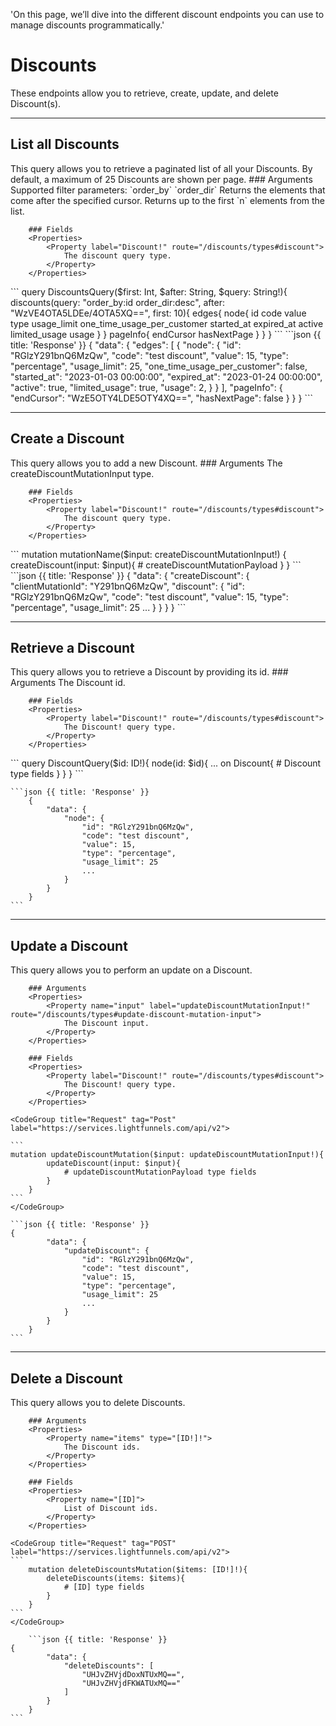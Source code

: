   'On this page, we’ll dive into the different discount endpoints you can use to manage discounts programmatically.'

# Discounts

These endpoints allow you to retrieve, create, update, and delete Discount(s).

---

## List all Discounts 	

<Row>
  <Col>
    This query allows you to retrieve a paginated list of all your Discounts. By default, a maximum of 25 Discounts are shown per page.
		### Arguments 
		<Properties> 
			<Property name="query" type="String!">
				Supported filter parameters:
				`order_by`
				`order_dir`
			</Property>
			<Property name="after" type="String">
				Returns the elements that come after the specified cursor.
			</Property>
			<Property name="first" type="String">
				Returns up to the first `n` elements from the list.
			</Property>
		</Properties>	

		### Fields 
		<Properties>	
			<Property label="Discount!" route="/discounts/types#discount">
				The discount query type.
			</Property>
		</Properties>	

  </Col>
  <Col sticky>
    <CodeGroup title="Request" tag="POST" label="https://services.lightfunnels.com/api/v2">
			```
			query DiscountsQuery($first: Int, $after: String, $query: String!){
				discounts(query: "order_by:id order_dir:desc", after: "WzVE4OTA5LDEe/4OTA5XQ==", first: 10){
					edges{
						node{
							id
							code
							value
							type
							usage_limit
							one_time_usage_per_customer
							started_at
							expired_at
							active
							limited_usage
							usage
						}
					}
					pageInfo{
						endCursor
						hasNextPage
					}
				}
			}
    	```
    </CodeGroup>
    ```json {{ title: 'Response' }}
    {
			"data": {
				"edges": [
					{
						"node": {
							"id": "RGlzY291bnQ6MzQw",
							"code": "test discount",
							"value": 15,
							"type": "percentage",
							"usage_limit": 25,
							"one_time_usage_per_customer": false,
							"started_at": "2023-01-03 00:00:00",
							"expired_at": "2023-01-24 00:00:00",
							"active": true,
							"limited_usage": true,
							"usage": 2,
						}
					}
				],
				"pageInfo": {
					"endCursor": "WzE5OTY4LDE5OTY4XQ==",
					"hasNextPage": false
				}
			}
		}
    ```
  </Col>
</Row>

---

## Create a Discount 

<Row>
  <Col>
    This query allows you to add a new Discount.
		### Arguments 
		<Properties> 
			<Property label="createDiscountMutationInput!" route="/discounts/types#create-discount-mutation-input">
				The createDiscountMutationInput type.
			</Property>
		</Properties>	

		### Fields 
		<Properties>	
			<Property label="Discount!" route="/discounts/types#discount">
				The discount query type.
			</Property>
		</Properties>	
		
  </Col>
  <Col sticky>
    <CodeGroup title="Request" tag="POST" label="https://services.lightfunnels.com/api/v2">
			```
			mutation mutationName($input: createDiscountMutationInput!) {
				createDiscount(input: $input){
					# createDiscountMutationPayload
				}
			}
			```
    </CodeGroup>
    ```json {{ title: 'Response' }}
    {
			"data": {
				"createDiscount": {
					"clientMutationId": "Y291bnQ6MzQw",
					"discount": {
						"id": "RGlzY291bnQ6MzQw",
						"code": "test discount",
						"value": 15,
						"type": "percentage",
						"usage_limit": 25
						...
					}
				}
			}
		}
    ```
  </Col>
</Row>

---

## Retrieve a Discount

<Row>
  <Col>
    This query allows you to retrieve a Discount by providing its id.
		### Arguments 
		<Properties> 
			<Property name="id" type="ID!">
				The Discount id.
			</Property>
		</Properties>	

		### Fields 
		<Properties>	
			<Property label="Discount!" route="/discounts/types#discount">
				The Discount! query type.
			</Property>
		</Properties>
  </Col>
  <Col sticky>
    <CodeGroup title="Request" tag="POST" label="https://services.lightfunnels.com/api/v2">
    ```
		query DiscountQuery($id: ID!){
			node(id: $id){
				... on Discount{
					# Discount type fields
				}
			}
		}
    ```
    </CodeGroup>

    ```json {{ title: 'Response' }}
		{
			"data": {
				"node": {
					"id": "RGlzY291bnQ6MzQw",
					"code": "test discount",
					"value": 15,
					"type": "percentage",
					"usage_limit": 25
					...
				}
			}
		}
    ```
  </Col>
</Row>

---

## Update a Discount 

<Row>
  <Col>
    This query allows you to perform an update on a Discount.

		### Arguments 
		<Properties> 
			<Property name="input" label="updateDiscountMutationInput!" route="/discounts/types#update-discount-mutation-input">
				The Discount input.
			</Property>
		</Properties>

		### Fields 
		<Properties>	
			<Property label="Discount!" route="/discounts/types#discount">
				The Discount! query type.
			</Property>
		</Properties>

  </Col>
  <Col sticky>

    <CodeGroup title="Request" tag="Post" label="https://services.lightfunnels.com/api/v2">

    ```
    mutation updateDiscountMutation($input: updateDiscountMutationInput!){
			updateDiscount(input: $input){
				# updateDiscountMutationPayload type fields
			}
		}
    ```
    </CodeGroup>

    ```json {{ title: 'Response' }}
    {
			"data": {
				"updateDiscount": {
					"id": "RGlzY291bnQ6MzQw",
					"code": "test discount",
					"value": 15,
					"type": "percentage",
					"usage_limit": 25
					...
				}
			}
		}
    ```

  </Col>
</Row>

---

## Delete a Discount

<Row>
  <Col>
    This query allows you to delete Discounts.

		### Arguments 
		<Properties> 
			<Property name="items" type="[ID!]!">
				The Discount ids.
			</Property>
		</Properties>

		### Fields 
		<Properties>	
			<Property name="[ID]">
				List of Discount ids.
			</Property>
		</Properties>
  </Col>
  <Col sticky>

    <CodeGroup title="Request" tag="POST" label="https://services.lightfunnels.com/api/v2">
    ```
		mutation deleteDiscountsMutation($items: [ID!]!){
			deleteDiscounts(items: $items){
				# [ID] type fields
			}
		}
    ```
    </CodeGroup>

		```json {{ title: 'Response' }}
    {
			"data": {
				"deleteDiscounts": [
					"UHJvZHVjdDoxNTUxMQ==",
					"UHJvZHVjdFKWATUxMQ=="
				]
			}
		}
    ```

  </Col>
</Row>
